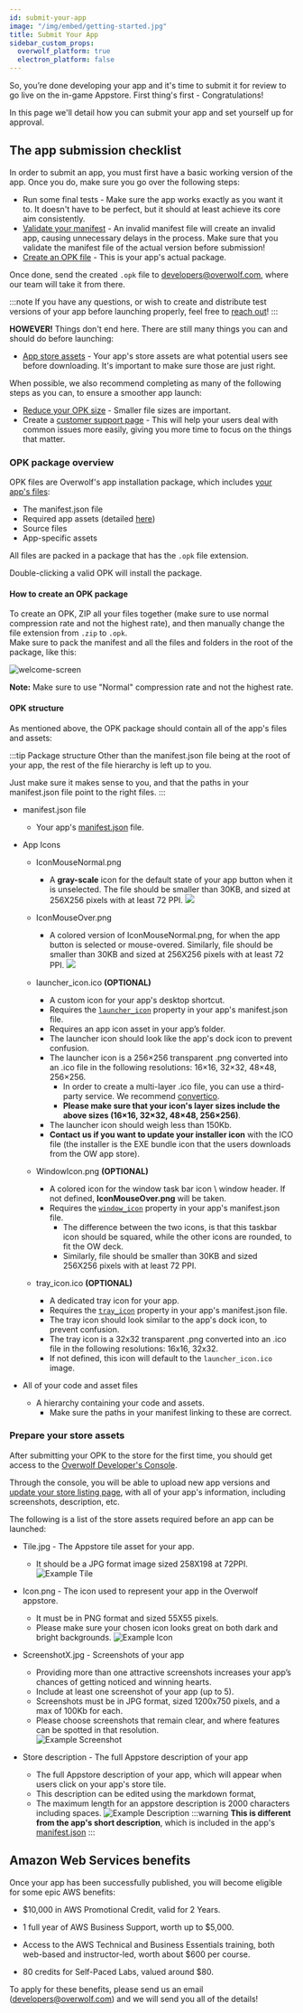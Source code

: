 ```yaml
---
id: submit-your-app
image: "/img/embed/getting-started.jpg"
title: Submit Your App
sidebar_custom_props:
  overwolf_platform: true
  electron_platform: false
---
```


So, you’re done developing your app and it's time to submit it for review to go live on the in-game Appstore. First thing's first - Congratulations!

In this page we'll detail how you can submit your app and set yourself up for approval.

## The app submission checklist

In order to submit an app, you must first have a basic working version of the app. Once you do, make sure you go over the following steps:
- Run some final tests - Make sure the app works exactly as you want it to. It doesn't have to be perfect, but it should at least achieve its core aim consistently.
- [Validate your manifest](/api/manifest/validate-your-manifest) - An invalid manifest file will create an invalid app, causing unnecessary delays in the process. Make sure that you validate the manifest file of the actual version before submission!
- [Create an OPK file](#opk-package-overview) - This is your app's actual package.

Once done, send the created `.opk` file to developers@overwolf.com, where our team will take it from there.

:::note
If you have any questions, or wish to create and distribute test versions of your app before launching properly, feel free to [reach out](/support/contact-us)!
:::

**HOWEVER!** Things don't end here. There are still many things you can and should do before launching:
- [App store assets](#prepare-your-store-assets) - Your app's store assets are what potential users see before downloading. It's important to make sure those are just right.

When possible, we also recommend completing as many of the following steps as you can, to ensure a smoother app launch:
- [Reduce your OPK size](/topics/best-practices/reduce-opk-size) - Smaller file sizes are important.
- Create a [customer support page](maintain-your-app/add-a-knowledge-base-to-app) - This will help your users deal with common issues more easily, giving you more time to focus on the things that matter.


### OPK package overview

OPK files are Overwolf's app installation package, which includes [your app's files](#opk-structure):

- The manifest.json file
- Required app assets (detailed [here](#opk-structure))
- Source files
- App-specific assets

All files are packed in a package that has the `.opk` file extension.

Double-clicking a valid OPK will install the package.

#### How to create an OPK package

To create an OPK, ZIP all your files together (make sure to use normal compression rate and not the highest rate), and then manually change the file extension from `.zip` to `.opk`.  
Make sure to pack the manifest and all the files and folders in the root of the package, like this:

![welcome-screen](/assets/start/maintain-your-app/submit-an-app-update/opk.gif)

**Note:** Make sure to use "Normal" compression rate and not the highest rate.

#### OPK structure

As mentioned above, the OPK package should contain all of the app's files and assets:

:::tip Package structure
Other than the manifest.json file being at the root of your app, the rest of the file hierarchy is left up to you.

Just make sure it makes sense to you, and that the paths in your manifest.json file point to the right files.
:::

- manifest.json file
  - Your app's [manifest.json](/api/manifest#docsNav) file.

- App Icons
  - IconMouseNormal.png  
    - A **gray-scale** icon for the default state of your app button when it is unselected. The file should be smaller than 30KB, and sized at 256X256 pixels with at least 72 PPI.
      ![](/assets/submit-your-app-to-the-store/sub-icon-mouse-normal.png)

  - IconMouseOver.png  
    - A colored version of IconMouseNormal.png, for when the app button is selected or mouse-overed. Similarly, file should be smaller than 30KB and sized at 256X256 pixels with at least 72 PPI.
      ![](/assets/submit-your-app-to-the-store/sub-icon-mouse-over.png)

  - launcher_icon.ico **(OPTIONAL)**
    - A custom icon for your app's desktop shortcut.
    - Requires the [`launcher_icon`](/api/manifest#meta-launcher_icon) property in your app's manifest.json file.
    - Requires an app icon asset in your app’s folder.
    - The launcher icon should look like the app's dock icon to prevent confusion.  
    - The launcher icon is a 256×256 transparent .png converted into an .ico file in the following resolutions: 16×16, 32×32, 48×48, 256×256.
      - In order to create a multi-layer .ico file, you can use a third-party service. We recommend [convertico](https://convertico.com).
      - **Please make sure that your icon's layer sizes include the above sizes (16×16, 32×32, 48×48, 256×256)**.
    - The launcher icon should weigh less than 150Kb.
    - **Contact us if you want to update your installer icon** with the ICO file (the installer is the EXE bundle icon that the users downloads from the OW app store).

  - WindowIcon.png **(OPTIONAL)**
    - A colored icon for the window task bar icon \ window header. If not defined, **IconMouseOver.png** will be taken.
    - Requires the [`window_icon`](/api/manifest#meta-window-icon) property in your app's manifest.json file.
      - The difference between the two icons, is that this taskbar icon should be squared, while the other icons are rounded, to fit the OW deck.  
      - Similarly, file should be smaller than 30KB and sized 256X256 pixels with at least 72 PPI.

  - tray_icon.ico **(OPTIONAL)**
    - A dedicated tray icon for your app.
    - Requires the [`tray_icon`](/api/manifest#meta-tray_icon) property in your app's manifest.json file.
    - The tray icon should look similar to the app's dock icon, to prevent confusion.
    - The tray icon is a 32x32 transparent .png converted into an .ico file in the following resolutions: 16x16, 32x32.
    - If not defined, this icon will default to the `launcher_icon.ico` image.
 
- All of your code and asset files
  - A hierarchy containing your code and assets.
    - Make sure the paths in your manifest linking to these are correct.

### Prepare your store assets

After submitting your OPK to the store for the first time, you should get access to the [Overwolf Developer's Console](https://console.overwolf.com).

Through the console, you will be able to upload new app versions and [update your store listing page](/tools/developers-console/all-applications/store-listing),
with all of your app's information, including screenshots, description, etc.

The following is a list of the store assets required before an app can be launched:

- Tile.jpg - The Appstore tile asset for your app.
  - It should be a JPG format image sized 258X198 at 72PPI.
    ![Example Tile](/assets/submit-your-app-to-the-store/tile.jpg)

- Icon.png - The icon used to represent your app in the Overwolf appstore.
  - It must be in PNG format and sized 55X55 pixels.
  - Please make sure your chosen icon looks great on both dark and bright backgrounds.
    ![Example Icon](/assets/submit-your-app-to-the-store/sub-icon.png)

- ScreenshotX.jpg - Screenshots of your app
  - Providing more than one attractive screenshots increases your app’s chances of getting noticed and winning hearts.
  - Include at least one screenshot of your app (up to 5).
  - Screenshots must be in JPG format, sized 1200x750 pixels, and a max of 100Kb for each.
  - Please choose screenshots that remain clear, and where features can be spotted in that resolution.  
    ![Example Screenshot](/assets/submit-your-app-to-the-store/sub-screenshot-1.png)

- Store description - The full Appstore description of your app
  - The full Appstore description of your app, which will appear when users click on your app's store tile.
  - This description can be edited using the markdown format,
  - The maximum length for an appstore description is 2000 characters including spaces.
    ![Example Description](/assets/submit-your-app-to-the-store/sub-description.png)
:::warning
**This is different from the app's short description**, which is included in the app's [manifest.json](/api/manifest#meta-description)
:::


## Amazon Web Services benefits

Once your app has been successfully published, you will become eligible for some epic AWS benefits:

* $10,000 in AWS Promotional Credit, valid for 2 Years.

* 1 full year of AWS Business Support, worth up to $5,000.

* Access to the AWS Technical and Business Essentials training, both web-based and instructor-led, worth about $600 per course.

* 80 credits for Self-Paced Labs, valued around $80.

To apply for these benefits, please send us an email (developers@overwolf.com) and we will send you all of the details!
